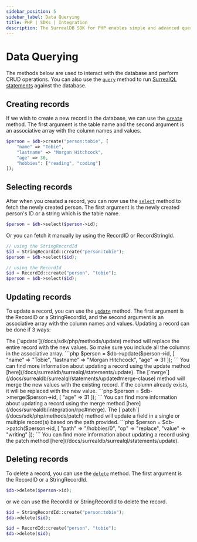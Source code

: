 ```yaml
---
sidebar_position: 5
sidebar_label: Data Querying
title: PHP | SDKs | Integration
description: The SurrealDB SDK for PHP enables simple and advanced querying of a remote or embedded database.
---
```



# Data Querying

The methods below are used to interact with the database and perform CRUD operations.
You can also use the [`query`](/docs/sdk/php/methods/query) method to run [SurrealQL statements](/docs/surrealdb/surrealql/statements/) against the database.

## Creating records

If we wish to create a new record in the database, we can use the [`create`](/docs/sdk/php/methods/create) method. The first argument 
is the table name and the second argument is an associative array with the column names and values.

```php
$person = $db->create("person:tobie", [
	"name" => "Tobie",
	"lastname" => "Morgan Hitchcock",
	"age" => 30,
	"hobbies": ["reading", "coding"]
]);
```

## Selecting records

After when you created a record, you can now use the [`select`](/docs/sdk/php/methods/select) method to fetch the newly created person. 
The first argument is the newly created person's ID or a string which is the table name.

```php
$person = $db->select($person->id);
```

Or you can fetch it manually by using the RecordID or RecordStringId.

```php
// using the StringRecordId
$id = StringRecordId::create("person:tobie");
$person = $db->select($id);

// using the RecordId
$id = RecordId::create("person", "tobie");
$person = $db->select($id);
```

## Updating records

To update a record, you can use the [`update`](/docs/sdk/php/methods/update) method. The first argument is the RecordID or a StringRecordId,
and the second argument is an associative array with the column names and values. Updating a record can be done if 3 ways:

<Tabs groupId="update-statements" defaultValue="update">
	<TabItem label="update" value="update">
		The [`update`](/docs/sdk/php/methods/update) method will replace the entire record with the new values. So make sure you include all the columns in the associative array.
		```php
		$person = $db->update($person->id, [
			"name" => "Tobie",
			"lastname" => "Morgan Hitchcock",
			"age" => 31
		]);
		```
		You can find more information about updating a record using the update method [here](/docs/surrealdb/surrealql/statements/update).
	</TabItem>
	<TabItem label="merge" value="merge">
		The [`merge`](/docs/surrealdb/surrealql/statements/update#merge-clause) method will merge the new values with the existing record. If the column already exists, it will be replaced with the new value.
		```php
		$person = $db->merge($person->id, [
			"age" => 31
		]);
		```
		You can find more information about updating a record using the merge method [here](/docs/surrealdb/integration/rpc#merge).
	</TabItem>
	<TabItem label="patch" value="patch">
		The [`patch`](/docs/sdk/php/methods/patch) method will update a field in a single or multiple record(s) based on the path provided.
		```php
		$person = $db->patch($person->id, [
			"path" => "/hobbies/0",
			"op" => "replace",
			"value" => "writing"
		]);
		```
		You can find more information about updating a record using the patch method [here](/docs/surrealdb/surrealql/statements/update).
	</TabItem>
</Tabs>

## Deleting records

To delete a record, you can use the [`delete`](/docs/sdk/php/methods/delete) method. The first argument is the RecordID or a StringRecordId.

```php
$db->delete($person->id);
```

or we can use the RecordId or StringRecordId to delete the record.

```php
$id = StringRecordId::create("person:tobie");
$db->delete($id);

$id = RecordId::create("person", "tobie");
$db->delete($id);
```